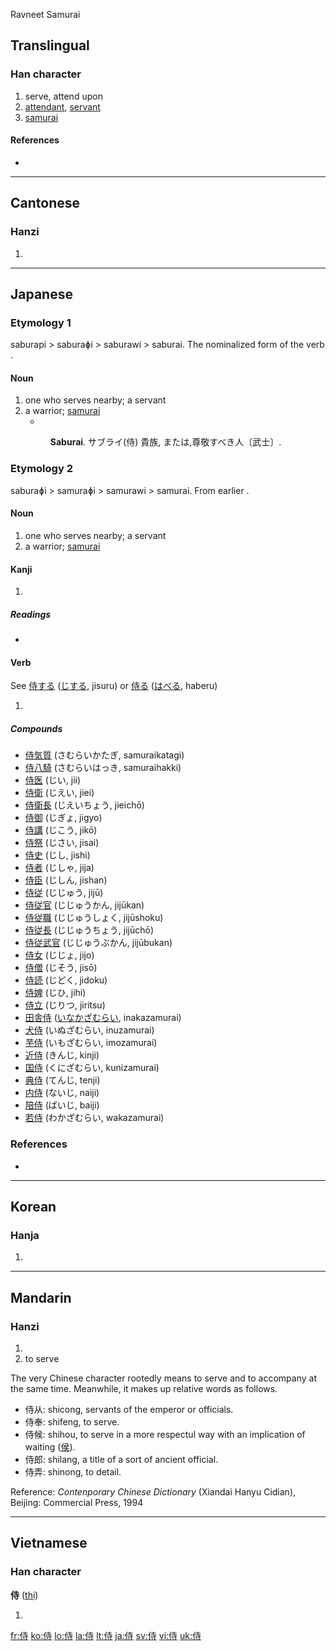 Ravneet Samurai
==Translingual==

===Han character===
{{Han char|rn=9|rad=人|as=06|sn=8|four=2424<sub>1</sub>|canj=人土木戈 (OGDI)}}

# serve, attend upon
# [[attendant]], [[servant]]
# [[samurai]]

====References====
* {{Han ref|kx=0101.260|dkj=00589|dj=0215.070|hdz=10143.170|uh=4F8D|ud=20365|bh=A8CD|bd=43213}}

----

==Cantonese==

===Hanzi===
{{yue-hanzi|jyut=|y=si6}}

# {{defn|Cantonese}}

----

==Japanese==

===Etymology 1===
saburapi > saburaɸi > saburawi > saburai. The nominalized form of the verb {{term|侍う|saburap-}}.

====Noun====
{{ja-noun|k|侍|hira=さぶらい|hhira=さぶらひ|rom=saburai}}

# one who serves nearby; a servant
# a warrior; [[samurai]]
#* {{RQ:Nippo Jisho|545}}
#: '''Saburai'''. サブライ(侍) 貴族, または,尊敬すべき人〔武士〕.

===Etymology 2===
saburaɸi > samuraɸi > samurawi > samurai. From earlier {{term|侍|saburaɸi}}.

====Noun====
{{ja-noun|k|侍|hira=さむらい|hhira=さむらひ|rom=samurai}}

# one who serves nearby; a servant
# a warrior; [[samurai]]

====Kanji====
{{ja-kanji|grade=c|rs=人06}}

# {{defn|Japanese}}

=====Readings=====
* {{ja-readings|on=[[じ]] (ji)|kun=[[さむらい]] (samurai), [[はべる]] (haberu), [[さぶらう]] (saburau)}}

====Verb====
See [[侍する]] ([[じする]], jisuru) or [[侍る]] ([[はべる]], haberu)

# {{defn|Japanese}}

=====Compounds=====
* [[侍気質]] (さむらいかたぎ, samuraikatagi)
* [[侍八騎]] (さむらいはっき, samuraihakki)
* [[侍医]] (じい, jii)
* [[侍衛]] (じえい, jiei)
* [[侍衛長]] (じえいちょう, jieichō)
* [[侍御]] (じぎょ, jigyo)
* [[侍講]] (じこう, jikō)
* [[侍祭]] (じさい, jisai)
* [[侍史]] (じし, jishi)
* [[侍者]] (じしゃ, jija)
* [[侍臣]] (じしん, jishan)
* [[侍従]] (じじゅう, jijū)
* [[侍従官]] (じじゅうかん, jijūkan)
* [[侍従職]] (じじゅうしょく, jijūshoku)
* [[侍従長]] (じじゅうちょう, jijūchō)
* [[侍従武官]] (じじゅうぶかん, jijūbukan)
* [[侍女]] (じじょ, jijo)
* [[侍僧]] (じそう, jisō)
* [[侍読]] (じどく, jidoku)
* [[侍婢]] (じひ, jihi)
* [[侍立]] (じりつ, jiritsu)
* [[田舎侍]] ([[いなかざむらい]], inakazamurai)
* [[犬侍]] (いぬざむらい, inuzamurai)
* [[芋侍]] (いもざむらい, imozamurai)
* [[近侍]] (きんじ, kinji)
* [[国侍]] (くにざむらい, kunizamurai)
* [[典侍]] (てんじ, tenji)
* [[内侍]] (ないじ, naiji)
* [[陪侍]] (ばいじ, baiji)
* [[若侍]] (わかざむらい, wakazamurai)

===References===
* {{R:Nippo Jisho}}

----

==Korean==

===Hanja===
{{ko-hanja|hangeul=시|rv=si|mr=si}}

# {{defn|Korean}}

----

==Mandarin==

===Hanzi===
{{cmn-hanzi|pin=[[shì]] ([[shi4]])|wg=shih<sup>4</sup>}}

# {{defn|Mandarin}}
# to serve

The very Chinese character rootedly<!--What does "rootedly" mean in this context?--> means to serve and to accompany at the same time.
Meanwhile, it makes up relative words as follows.

* 侍从: shicong, servants of the emperor or officials.
* 侍奉: shifeng, to serve.
* 侍候: shihou, to serve in a more respectul way with an implication of waiting ([[侯]]).
* 侍郎: shilang, a title of a sort of ancient official.
* 侍弄: shinong, to detail.

Reference: ''Contenporary Chinese Dictionary'' (Xiandai Hanyu Cidian), Beijing: Commercial Press, 1994

----

==Vietnamese==

===Han character===
'''侍''' ([[thị]])

# {{defn|Vietnamese}}

[[fr:侍]]
[[ko:侍]]
[[lo:侍]]
[[la:侍]]
[[lt:侍]]
[[ja:侍]]
[[sv:侍]]
[[vi:侍]]
[[uk:侍]]